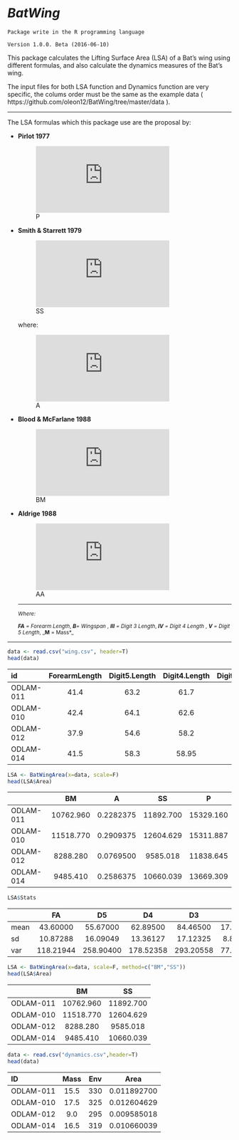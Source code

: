 # *BatWing*

```
Package write in the R programming language
```
```
Version 1.0.0. Beta (2016-06-10)
```


This package calculates the Lifting Surface Area (LSA) of a Bat's wing using different formulas, and also calculate the dynamics measures of the Bat's wing.

The input files for both LSA function and Dynamics function are very specific, the colums order must be the same as the example data ( https://github.com/oleon12/BatWing/tree/master/data ).

___

The LSA formulas which this package use are the proposal by:

- **Pirlot 1977**
  
  ![P](https://latex.codecogs.com/gif.latex?LSA%20%3D%200.735%20*B%20*V)
- **Smith & Starrett 1979**
  
  ![SS](https://latex.codecogs.com/gif.latex?LSA%20%3D%202*%5B%28FA*V%29&plus;%5Cfrac%7B1%7D%7B2%7D%20*%28cos%28%5Calpha%20%29*III%20*IV%29&plus;%5Cfrac%7B1%7D%7B2%7D*%28sin%28%5Calpha%29*IV%20*V%29%5D)

  where:

  ![A](https://latex.codecogs.com/gif.latex?%5Calpha%20%3D%20arctan%28%5Cfrac%7BV%7D%7BIII%7D%29)

- **Blood & McFarlane 1988**

  ![BM](https://latex.codecogs.com/gif.latex?LSA%20%3D%202%20*%20%5B%28FA*V%29&plus;%5Cfrac%7B1%7D%7B2%7D*%28V*III%29%5D)

- **Aldrige 1988**

  ![AA](https://latex.codecogs.com/gif.latex?LSA%20%3D%20%282.85*10%5E%7B-3%7D%29*M%5E%7B%5Cfrac%7B2%7D%7B3%7D%7D)

   ___
 
   <sup>*Where:*

   <sup> _**FA** = Forearm Length_, _**B**= Wingspan_ 
   , _**III** = Digit 3 Length_, _**IV** = Digit 4 Length_
   , _**V** = Digit 5 Length_, _**M** = Mass*_
   
___


```r
data <- read.csv("wing.csv", header=T)
head(data)
```
|id|ForearmLength|Digit5.Length|Digit4.Length|Digit3.Length|Mass|Wingspan|
|:---|:---:|:---:|:---:|:---:|:---:|:---:|
|ODLAM-011|41.4|63.2|61.7|87.5|15.5|330|
|ODLAM-010|42.4|64.1|62.6|94.9|17.5|325|
|ODLAM-012|37.9|54.6|58.2|76.0|9|295|
|ODLAM-014|41.5|58.3|58.95|79.7|16.5|319|

```r
LSA <- BatWingArea(x=data, scale=F)
head(LSA$Area)
```

||BM|A|SS|P|
|:---|:---:|:---:|:---:|:---:|
|ODLAM-011|10762.960|0.2282375|11892.700|15329.160|
|ODLAM-010|11518.770|0.2909375|12604.629|15311.887|
|ODLAM-012|8288.280|0.0769500|9585.018|11838.645|
|ODLAM-014|9485.410|0.2586375|10660.039|13669.309|

```r
LSA$Stats
```

||FA|D5|D4|D3|M|Env|BM|A|SS|P|
|:---|:---:|:---:|:---:|:---:|:---:|:---:|:---:|:---:|:---:|:---:|
|mean|43.60000|55.67000|62.89500|84.46500|17.750000|337.30000|10021.071|0.3657263|11733.002|14470.143|
|sd|10.87288|16.09049|13.36127|17.12325|8.813657|77.11326|4945.237|0.4191581|5577.896|7309.019|
|var|118.21944|258.90400|178.52358|293.20558|77.680556|5946.45556|24455364.257|0.1756935|31112928.033|53421752.534|

```r
LSA <- BatWingArea(x=data, scale=F, method=c("BM","SS"))
head(LSA$Area)
```

||BM|SS|
|:---|:---:|:---:|
|ODLAM-011|10762.960|11892.700|
|ODLAM-010|11518.770|12604.629|
|ODLAM-012|8288.280|9585.018|
|ODLAM-014|9485.410|10660.039|

```r
data <- read.csv("dynamics.csv",header=T)
head(data)
```

|ID|Mass|Env|Area|
|:---|:---:|:---:|:---:|
|ODLAM-011|15.5|330|0.011892700|
|ODLAM-010|17.5|325|0.012604629|
|ODLAM-012|9.0|295|0.009585018|
|ODLAM-014| 16.5 |319| 0.010660039
